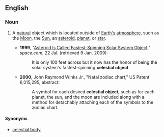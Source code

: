 ==English==

===Noun===
{{en-noun}}

# {{lb|en|astronomy|astrology}} A [[natural]] object which is located outside of [[Earth]][['s]] [[atmosphere]], such as the [[Moon]], the [[Sun]], an [[asteroid]], [[planet]], or [[star]].
#* '''1999''', "[http://web.archive.org/web/20001212183200/http://www.space.com/scienceastronomy/solarsystem/spinning_asteroid.html Asteroid Is Called Fastest-Spinning Solar System Object]," ''space.com'', 22 Jul. (retrieved 9 Jan. 2009):
#*: It is only 100 feet across but it now has the honor of being the solar system's fastest-spinning '''celestial object'''.
#* '''2000''', John Raymond Winks Jr., "Natal zodiac chart," US Patent 6,015,295, abstract:
#*: A symbol for each desired '''celestial object''', such as for each planet, the sun, and the moon are included along with a method for detachably attaching each of the symbols to the zodiac chart.

====Synonyms====
* [[celestial body]]